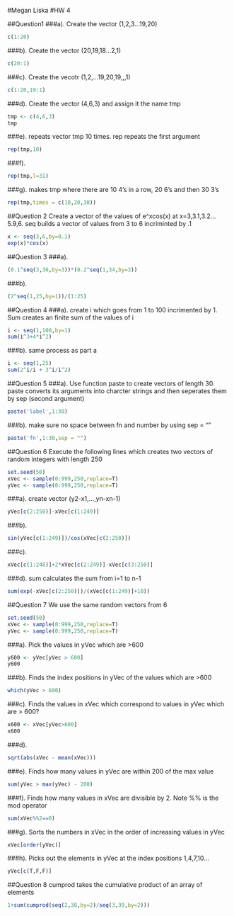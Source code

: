 #Megan Liska
#HW 4

##Question1
###a).
Create the vector (1,2,3...19,20)
```r
c(1:20)
```
###b).
Create the vector (20,19,18...2,1)
```r
c(20:1)
```
###c).
Create the vecotr (1,2,...19,20,19,,,1)
```r
c(1:20,19:1)
```
###d).
Create the vector (4,6,3) and assign it the name tmp
```r
tmp <- c(4,6,3)
tmp
```
###e).
repeats vector tmp 10 times.
 rep repeats the first argument 
```r
rep(tmp,10) 
```
###f). 
```r
rep(tmp,l=31)
```
###g).
makes tmp where there are 10 4's in a row, 20 6's and then 30 3's
```r
rep(tmp,times = c(10,20,30))
```

##Question 2
Create a vector of the values of e^xcos(x) at x=3,3.1,3.2...5.9,6.
 seq builds a vector of values from 3 to 6 incriminted by .1 
```r
x <- seq(3,6,by=0.1) 
exp(x)*cos(x) 
```

##Question 3
###a).
```r
(0.1^seq(3,36,by=3))*(0.2^seq(1,34,by=3))
```
###b).
```r
(2^seq(1,25,by=1))/(1:25) 
```
##Question 4
###a).
create i which goes from 1 to 100 incrimented by 1. Sum creates an finite sum of the values of i
```r
i <- seq(1,100,by=1) 
sum(i^3+4*i^2) 
```
###b).
same process as part a
```r
i <- seq(1,25) 
sum(2^i/i + 3^i/i^2)
```

##Question 5
###a).
Use function paste to create vectors of length 30.
paste converts its arguments into charcter strings and then seperates them by sep (second argument)
```r
paste('label',1:30) 
```
###b).
make sure no space between fn and number by using sep = ""
```r
paste('fn',1:30,sep = "")
```
##Question 6
Execute the following lines which creates two vectors of random integers with length 250
```r
set.seed(50) 
xVec <- sample(0:999,250,replace=T) 
yVec <- sample(0:999,250,replace=T)
```

###a).
create vector (y2-x1,...,yn-xn-1)
```r
yVec[c(2:250)]-xVec[c(1:249)]
```
###b).
```r
sin(yVec[c(1:249)])/cos(xVec[c(2:250)])
```
###c).
```r
xVec[c(1:248)]+2*xVec[c(2:249)]-xVec[c(3:250)]
```
###d).
sum calculates the sum from i=1 to n-1
```r
sum(exp(-xVec[c(2:250)])/(xVec[c(1:249)]+10)) 
```
##Question 7 
We use the same random vectors from 6
```r
set.seed(50)
xVec <- sample(0:999,250,replace=T)
yVec <- sample(0:999,250,replace=T)
```
###a).
Pick the values in yVec which are >600
```r
y600 <- yVec[yVec > 600]
y600
```
###b).
Finds the index positions in yVec of the values which are >600
```r
which(yVec > 600)
```
###c).
Finds the values in xVec which correspond to values in yVec which are > 600?
```r
x600 <- xVec[yVec>600]
x600
```
###d).

```r
sqrt(abs(xVec - mean(xVec)))
```
###e).
Finds how many values in yVec are within 200 of the max value
```r
sum(yVec > max(yVec) - 200)
```
###f).
Finds how many values in xVec are divisible by 2.
Note %% is the mod operator
```r
sum(xVec%%2==0)
```
###g).
Sorts the numbers in xVec in the order of increasing values in yVec
```r
xVec[order(yVec)]
```
###h).
Picks out the elements in yVec at the index positions 1,4,7,10...
```r
yVec[c(T,F,F)]
```

##Question 8
cumprod takes the cumulative product of an array of elements
```r
1+sum(cumprod(seq(2,38,by=2)/seq(3,39,by=2))) 
```

